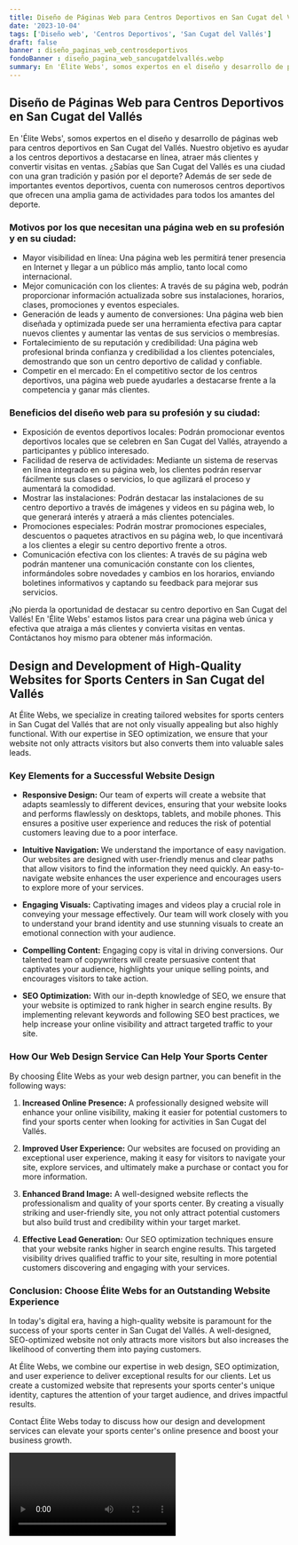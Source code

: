 ```yaml
---
title: Diseño de Páginas Web para Centros Deportivos en San Cugat del Vallés
date: '2023-10-04'
tags: ['Diseño web', 'Centros Deportivos', 'San Cugat del Vallés']
draft: false
banner : diseño_paginas_web_centrosdeportivos
fondoBanner : diseño_pagina_web_sancugatdelvallés.webp
summary: En 'Élite Webs', somos expertos en el diseño y desarrollo de páginas web para centros deportivos en San Cugat del Vallés. Nuestro objetivo es ayudar a los centros deportivos a destacarse en línea, atraer más clientes y convertir visitas en ventas. ¿Sabías que San Cugat del Vallés es una ciudad con una gran tradición y pasión por el deporte? Además de ser sede de importantes eventos deportivos, cuenta con numerosos centros deportivos que ofrecen una amplia gama de actividades para todos los amantes del deporte.
---
```


## Diseño de Páginas Web para Centros Deportivos en San Cugat del Vallés

En 'Élite Webs', somos expertos en el diseño y desarrollo de páginas web para centros deportivos en San Cugat del Vallés. Nuestro objetivo es ayudar a los centros deportivos a destacarse en línea, atraer más clientes y convertir visitas en ventas. ¿Sabías que San Cugat del Vallés es una ciudad con una gran tradición y pasión por el deporte? Además de ser sede de importantes eventos deportivos, cuenta con numerosos centros deportivos que ofrecen una amplia gama de actividades para todos los amantes del deporte.

### Motivos por los que necesitan una página web en su profesión y en su ciudad:

- Mayor visibilidad en línea: Una página web les permitirá tener presencia en Internet y llegar a un público más amplio, tanto local como internacional.
- Mejor comunicación con los clientes: A través de su página web, podrán proporcionar información actualizada sobre sus instalaciones, horarios, clases, promociones y eventos especiales.
- Generación de leads y aumento de conversiones: Una página web bien diseñada y optimizada puede ser una herramienta efectiva para captar nuevos clientes y aumentar las ventas de sus servicios o membresías.
- Fortalecimiento de su reputación y credibilidad: Una página web profesional brinda confianza y credibilidad a los clientes potenciales, demostrando que son un centro deportivo de calidad y confiable.
- Competir en el mercado: En el competitivo sector de los centros deportivos, una página web puede ayudarles a destacarse frente a la competencia y ganar más clientes.

### Beneficios del diseño web para su profesión y su ciudad:

- Exposición de eventos deportivos locales: Podrán promocionar eventos deportivos locales que se celebren en San Cugat del Vallés, atrayendo a participantes y público interesado.
- Facilidad de reserva de actividades: Mediante un sistema de reservas en línea integrado en su página web, los clientes podrán reservar fácilmente sus clases o servicios, lo que agilizará el proceso y aumentará la comodidad.
- Mostrar las instalaciones: Podrán destacar las instalaciones de su centro deportivo a través de imágenes y videos en su página web, lo que generará interés y atraerá a más clientes potenciales.
- Promociones especiales: Podrán mostrar promociones especiales, descuentos o paquetes atractivos en su página web, lo que incentivará a los clientes a elegir su centro deportivo frente a otros.
- Comunicación efectiva con los clientes: A través de su página web podrán mantener una comunicación constante con los clientes, informándoles sobre novedades y cambios en los horarios, enviando boletines informativos y captando su feedback para mejorar sus servicios.

¡No pierda la oportunidad de destacar su centro deportivo en San Cugat del Vallés! En 'Élite Webs' estamos listos para crear una página web única y efectiva que atraiga a más clientes y convierta visitas en ventas. Contáctanos hoy mismo para obtener más información.

<GifSeo />

<Cta />

## Design and Development of High-Quality Websites for Sports Centers in San Cugat del Vallés

At Élite Webs, we specialize in creating tailored websites for sports centers in San Cugat del Vallés that are not only visually appealing but also highly functional. With our expertise in SEO optimization, we ensure that your website not only attracts visitors but also converts them into valuable sales leads.

### Key Elements for a Successful Website Design

- **Responsive Design:** Our team of experts will create a website that adapts seamlessly to different devices, ensuring that your website looks and performs flawlessly on desktops, tablets, and mobile phones. This ensures a positive user experience and reduces the risk of potential customers leaving due to a poor interface.

- **Intuitive Navigation:** We understand the importance of easy navigation. Our websites are designed with user-friendly menus and clear paths that allow visitors to find the information they need quickly. An easy-to-navigate website enhances the user experience and encourages users to explore more of your services.

- **Engaging Visuals:** Captivating images and videos play a crucial role in conveying your message effectively. Our team will work closely with you to understand your brand identity and use stunning visuals to create an emotional connection with your audience.

- **Compelling Content:** Engaging copy is vital in driving conversions. Our talented team of copywriters will create persuasive content that captivates your audience, highlights your unique selling points, and encourages visitors to take action.

- **SEO Optimization:** With our in-depth knowledge of SEO, we ensure that your website is optimized to rank higher in search engine results. By implementing relevant keywords and following SEO best practices, we help increase your online visibility and attract targeted traffic to your site.

### How Our Web Design Service Can Help Your Sports Center

By choosing Élite Webs as your web design partner, you can benefit in the following ways:

1. **Increased Online Presence:** A professionally designed website will enhance your online visibility, making it easier for potential customers to find your sports center when looking for activities in San Cugat del Vallés.

2. **Improved User Experience:** Our websites are focused on providing an exceptional user experience, making it easy for visitors to navigate your site, explore services, and ultimately make a purchase or contact you for more information.

3. **Enhanced Brand Image:** A well-designed website reflects the professionalism and quality of your sports center. By creating a visually striking and user-friendly site, you not only attract potential customers but also build trust and credibility within your target market.

4. **Effective Lead Generation:** Our SEO optimization techniques ensure that your website ranks higher in search engine results. This targeted visibility drives qualified traffic to your site, resulting in more potential customers discovering and engaging with your services.

### Conclusion: Choose Élite Webs for an Outstanding Website Experience

In today's digital era, having a high-quality website is paramount for the success of your sports center in San Cugat del Vallés. A well-designed, SEO-optimized website not only attracts more visitors but also increases the likelihood of converting them into paying customers.

At Élite Webs, we combine our expertise in web design, SEO optimization, and user experience to deliver exceptional results for our clients. Let us create a customized website that represents your sports center's unique identity, captures the attention of your target audience, and drives impactful results.

Contact Élite Webs today to discuss how our design and development services can elevate your sports center's online presence and boost your business growth.

<Video />

<CtaBot job='Centros Deportivos' city='San Cugat del Vallés'/>

<Gmaps query='San Cugat del Vallés+españa+maps' />